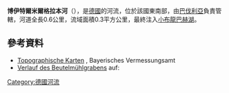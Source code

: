 {{Expand language|1=de|time=2020-11-04T16:51:03+00:00}}
{{Coord|49.12579|N|10.87035|E|display=title}}

'''博伊特爾米爾格拉本河'''（{{lang-de|Beutelmühlgraben}}），是[[德國|德國]]的河流，位於該國東南部，由[[巴伐利亞|巴伐利亞]]負責管轄，河道全長0.6公里，流域面積0.3平方公里，最終注入[[小布龍巴赫湖|小布龍巴赫湖]]。

==參考資料==
* [http://geoportal.bayern.de/bayernatlas/?x=2RgYT2iGt9hGht0RHc3xiDib3o8*xpn8asNoYyKBuMIutXVD2S2N6b29IcYLbSYqSACNyfbOxMkZNucFaBtGHUOuuEbuVZGy9wDE9J*h3ag&X=5443574.17&Y=4417716.08&zoom=12&lang=de&topic=ba&bgLayer=tk&catalogNodes=122 Topographische Karten] {{Wayback|url=http://geoportal.bayern.de/bayernatlas/?x=2RgYT2iGt9hGht0RHc3xiDib3o8*xpn8asNoYyKBuMIutXVD2S2N6b29IcYLbSYqSACNyfbOxMkZNucFaBtGHUOuuEbuVZGy9wDE9J*h3ag&X=5443574.17&Y=4417716.08&zoom=12&lang=de&topic=ba&bgLayer=tk&catalogNodes=122 |date=20160304120557 }}, Bayerisches Vermessungsamt 
* [http://geoportal.bayern.de/bayernatlas/?x=2RgYT2iGt9hGht0RHc3xiDib3o8*xpn8asNoYyKBuMIutXVD2S2N6b29IcYLbSYqSACNyfbOxMkZNucFaBtGHUOuuEbuVZGy9wDE9J*h3ag&X=5443574.17&Y=4417716.08&zoom=12&lang=de&topic=ba&bgLayer=tk&catalogNodes=122 Verlauf des Beutelmühlgrabens] {{Wayback|url=http://geoportal.bayern.de/bayernatlas/?x=2RgYT2iGt9hGht0RHc3xiDib3o8*xpn8asNoYyKBuMIutXVD2S2N6b29IcYLbSYqSACNyfbOxMkZNucFaBtGHUOuuEbuVZGy9wDE9J*h3ag&X=5443574.17&Y=4417716.08&zoom=12&lang=de&topic=ba&bgLayer=tk&catalogNodes=122 |date=20160304120557 }} auf: {{GeoQuelle|DE-BY|BV|ref=nein}}

{{Germany-geo-stub}}
[[Category:德國河流|Category:德國河流]]